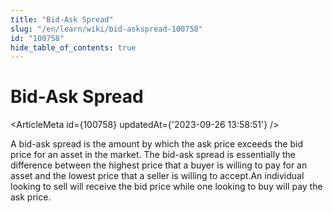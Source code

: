 ```yaml
---
title: "Bid-Ask Spread"
slug: "/en/learn/wiki/bid-askspread-100758"
id: "100758"
hide_table_of_contents: true
---
```



# Bid-Ask Spread

<ArticleMeta id={100758} updatedAt={'2023-09-26 13:58:51'} />
<div className='border-solid border-b border-t-0 my-4 border-[var(--ifm-color-gray-300)]' />

A bid-ask spread is the amount by which the ask price exceeds the bid price for an asset in the market. The bid-ask spread is essentially the difference between the highest price that a buyer is willing to pay for an asset and the lowest price that a seller is willing to accept.An individual looking to sell will receive the bid price while one looking to buy will pay the ask price.
